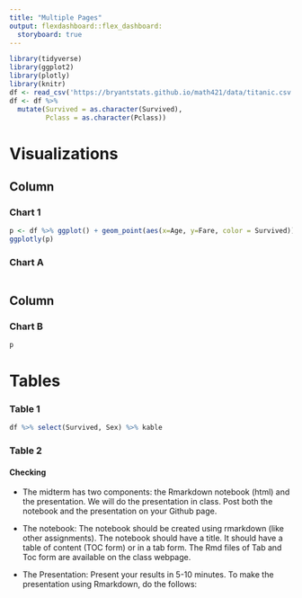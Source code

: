 ```yaml
---
title: "Multiple Pages"
output: flexdashboard::flex_dashboard:
  storyboard: true
---
```


```r
library(tidyverse)
library(ggplot2)
library(plotly)
library(knitr)
df <- read_csv('https://bryantstats.github.io/math421/data/titanic.csv')
df <- df %>% 
  mutate(Survived = as.character(Survived),
         Pclass = as.character(Pclass))
```


Visualizations {data-icon="fa-signal"}
===================================== 
    
Column {data-width=650}
-----------------------------------------------------------------------

### Chart 1
    
```r
p <- df %>% ggplot() + geom_point(aes(x=Age, y=Fare, color = Survived))
ggplotly(p)
```

### Chart A

```r

```

Column {data-width=350}
-----------------------------------------------------------------------

### Chart B

```r
p
```

Tables {data-icon="fa-table"}
=====================================     

### Table 1
    
```r
df %>% select(Survived, Sex) %>% kable

```
    
### Table 2

#### Checking

- The midterm has two components: the Rmarkdown notebook (html) and the presentation. We will do the presentation in class. Post both the notebook and the presentation on your Github page.

- The notebook: The notebook should be created using rmarkdown (like other assignments). The notebook should have a title. It should have a table of content (TOC form) or in a tab form. The Rmd files of Tab and Toc form are available on the class webpage.

- The Presentation: Present your results in 5-10 minutes. To make the presentation using Rmarkdown, do the follows:


